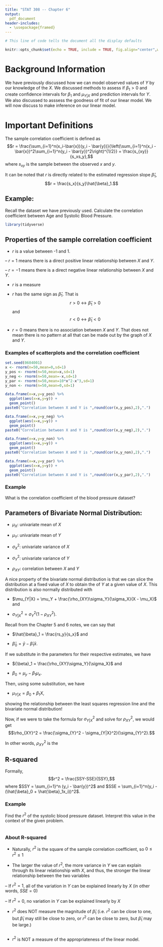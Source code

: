 ---
title: "STAT 308 -- Chapter 6"
output: 
  pdf_document
header-includes:
  - \usepackage{framed}
---

```{r setup, include = FALSE}
# This line of code tells the document all the display defaults

knitr::opts_chunk$set(echo = TRUE, include = TRUE, fig.align="center",warnings = FALSE,fig.width = 5,fig.height=3)
```

# Background Information

We have previously discussed how we can model observed values of $Y$ by our knowledge of the \textbf{independent variable} $X$.  We discussed methods to assess if $\beta_1 > 0$ and create confidence intervals for $\beta_1$ and $\mu_{Y|X}$ and prediction intervals for $Y$.  We also discussed \textbf{graphical methods} to asssess the goodness of fit of our linear model.  We will now discuss \textbf{numerical methods} to make inference on our linear model.

# Important Definitions

\begin{framed}
\textbf{Correlation Coefficient:} A number describing the \textit{strength} and \textit{direction} of the \textit{linear association} between $X$ and $Y$.   
\end{framed}

The sample correlation coefficient is defined as $$r = \frac{\sum_{i=1}^n(x_i-\bar{x})(y_i - \bar{y})}{\left(\sum_{i=1}^n(x_i - \bar{x})^2\sum_{i=1}^n(y_i - \bar{y})^2\right)^{1/2}} = \frac{s_{xy}}{s_xs_y},$$ where $s_{xy}$ is the sample \textbf{covariance} between the observed $x$ and $y$.

It can be noted that $r$ is directly related to the estimated regression slope $\hat{\beta}_1$, $$r = \frac{s_x}{s_y}\hat{\beta}_1.$$

## Example:

Recall the \texttt{bloodpressure} dataset we have previously used.  Calculate the correlation coefficient between Age and Systolic Blood Pressure.

```{r}
library(tidyverse)
```

## Properties of the sample correlation coefficient

- $r$ is a value between -1 and 1.

-- $r = 1$ means there is a direct positive linear relationship between $X$ and $Y$.

-- $r = -1$ means there is a direct negative linear relationship between $X$ and $Y$.

- $r$ is a \textit{unitless} measure

- $r$ has the same sign as $\hat{\beta}_1$.  That is $$r > 0 \longleftrightarrow \hat{\beta}_1 > 0$$ and $$r < 0 \longleftrightarrow \hat{\beta}_1 < 0$$

- $r = 0$ means there is no \textbf{linear} association between $X$ and $Y$.  That does not mean there is no pattern at all that can be made out by the graph of $X$ and $Y$.

### Examples of scatterplots and the correlation coefficient

```{r, echo=FALSE}
set.seed(0604001)
x <- rnorm(n=50,mean=0,sd=1)
y_pos <- rnorm(n=50,mean=x,sd=1)
y_neg <- rnorm(n=50,mean=-x,sd=1)
y_par <- rnorm(n=50,mean=10*x^2-x^3,sd=1)
y_non <- rnorm(n=50,mean=0,sd=1)
```

```{r, echo=FALSE}
data.frame(x=x,y=y_pos) %>% 
  ggplot(aes(x=x,y=y)) + 
  geom_point()
paste0("Correlation between X and Y is ",round(cor(x,y_pos),2),".")
```

```{r, echo=FALSE}
data.frame(x=x,y=y_neg) %>% 
  ggplot(aes(x=x,y=y)) + 
  geom_point()
paste0("Correlation between X and Y is ",round(cor(x,y_neg),2),".")
```

```{r, echo=FALSE}
data.frame(x=x,y=y_non) %>% 
  ggplot(aes(x=x,y=y)) + 
  geom_point()
paste0("Correlation between X and Y is ",round(cor(x,y_non),2),".")
```

```{r, echo=FALSE}
data.frame(x=x,y=y_par) %>% 
  ggplot(aes(x=x,y=y)) + 
  geom_point()
paste0("Correlation between X and Y is ",round(cor(x,y_par),2),".")
```

### Example

What is the correlation coefficient of the blood pressure dataset?

\begin{framed}
\textbf{Bivariate Normal Distribution:} A distribution that describes the joint relationship between two different normally distributed random variables $X$ and $Y$
\end{framed}

## Parameters of Bivariate Normal Distribution:

- $\mu_X$: univariate mean of $X$

- $\mu_Y$: univariate mean of $Y$

- $\sigma_X^2$: univariate variance of $X$

- $\sigma_Y^2$: univariate variance of $Y$

- $\rho_{XY}$: correlation between $X$ and $Y$

A nice property of the bivariate normal distribution is that we can slice the distribution at a fixed value of $X$ to obtain the \textit{conditional distribution} of $Y$ at a given value of $X$.  This distribution is also normally distributed with 

- $\mu_{Y|X} = \mu_Y + \frac{\rho_{XY}\sigma_Y}{\sigma_X}(X - \mu_X)$ and 

- $\sigma_{Y|X}^2 = \sigma_Y^2(1 - \rho_{XY}^2).$

Recall from the Chapter 5 and 6 notes, we can say that

- $\hat{\beta}_1 = \frac{rs_y}{s_x}$ and 

- $\hat{\beta}_0 = \bar{y} - \hat{\beta}_1\bar{x}.$

If we substitute in the parameters for their respective estimates, we have

- ${\beta}_1 = \frac{\rho_{XY}\sigma_Y}{\sigma_X}$ and 

- ${\beta}_0 = \mu_{y} - {\beta}_1\mu_{x}.$

Then, using some substitution, we have

- $\mu_{Y|X} = \beta_0 + \beta_1 X,$

showing the relationship between the least squares regression line and the bivariate normal distribution!

Now, if we were to take the formula for $\sigma_{Y|X}^2$ and solve for $\rho_{XY}^2$, we would get $$\rho_{XY}^2 = \frac{\sigma_{Y}^2 - \sigma_{Y|X}^2}{\sigma_{Y}^2}.$$

In other words, $\rho_{XY}^2$ is the

## R-squared

\begin{framed}
\textbf{R-Squared}($r^2$): the percent of variation in the response variable $Y$ that can be explained through its linear relationship with the explanatory variable $X$
\end{framed}

Formally, $$r^2 = \frac{SSY-SSE}{SSY},$$ where $SSY = \sum_{i=1}^n (y_i - \bar{y})^2$ and $SSE = \sum_{i=1}^n(y_i - (\hat{\beta}_0 + \hat{\beta}_1x_i))^2$.

### Example

Find the $r^2$ of the systolic blood pressure dataset.  Interpret this value in the context of the given problem.

```{r}
```

### About R-squared

- Naturally, $r^2$ is the square of the sample correlation coefficient, so $0 \leq r^2 \leq 1$

- The larger the value of $r^2$, the more variance in $Y$ we can explain through its linear relationship with $X$, and thus, the stronger the linear relationship between the two variables

-- If $r^2 = 1$, all of the variation in $Y$ can be explained linearly by $X$ (in other words, $SSE = 0$)

-- If $r^2 = 0$, no variation in $Y$ can be explained linearly by $X$

- $r^2$ does NOT measure the magnitude of $\hat{\beta}_1$ (i.e. $r^2$ can be close to one, but $\hat{\beta}_1$ may still be close to zero, or $r^2$ can be close to zero, but $\hat{\beta}_1$ may be large.)

```{r}
```

- $r^2$ is NOT a measure of the appropriateness of the linear model.





